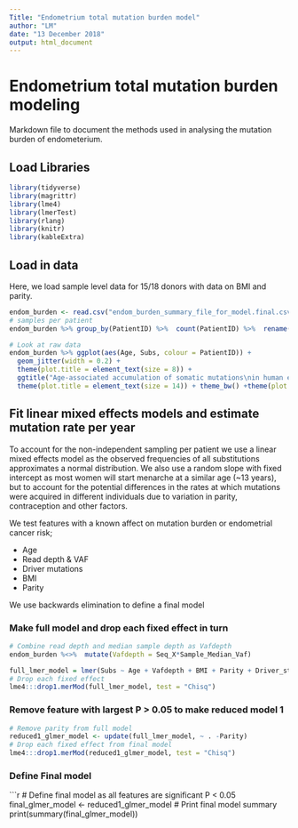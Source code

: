 ---
Title: "Endometrium total mutation burden model"
author: "LM"
date: "13 December 2018"
output: html_document
---

# Endometrium total mutation burden modeling

Markdown file to document the methods used in analysing the mutation burden of endometerium.

## Load Libraries
```{r Libraries, message=FALSE, warning=FALSE}
library(tidyverse)
library(magrittr)
library(lme4)
library(lmerTest)
library(rlang) 
library(knitr)
library(kableExtra)
```


## Load in data
Here, we load sample level data for 15/18 donors with data on BMI and parity.
```{r Load_data}
endom_burden <- read.csv("endom_burden_summary_file_for_model.final.csv")
# samples per patient
endom_burden %>% group_by(PatientID) %>%  count(PatientID) %>%  rename(`Sample count` = n) %>% arrange(desc(`Sample count`)) %>%  kable() %>%  kable_styling(bootstrap_options = c("striped", "condensed"), full_width = F, position = "left")
```


```{r Plot_1, fig.align='center'}
# Look at raw data
endom_burden %>% ggplot(aes(Age, Subs, colour = PatientID)) +
  geom_jitter(width = 0.2) +
  theme(plot.title = element_text(size = 8)) +
  ggtitle("Age-associated accumulation of somatic mutations\nin human endometrium (substitutions only)") +
  theme(plot.title = element_text(size = 14)) + theme_bw() +theme(plot.title = element_text(hjust = 0.5))
```



## Fit linear mixed effects models and estimate mutation rate per year
To account for the non-independent sampling per patient we use a linear mixed effects model as the observed frequencies of all substitutions approximates a normal distribution.
We also use a random slope with fixed intercept as most women will start menarche at a similar age (~13 years), but to account for the potential differences in the rates at which mutations were acquired in different individuals due to variation in parity, contraception and other factors. 

We test features with a known affect on mutation burden or endometrial cancer risk;

* Age
* Read depth & VAF 
* Driver mutations
* BMI
* Parity 

We use backwards elimination to define a final model 

### Make full model and drop each fixed effect in turn
```{r Fit linear mixed effects models to estimate mutation rate per year}
# Combine read depth and median sample depth as Vafdepth
endom_burden %<>%  mutate(Vafdepth = Seq_X*Sample_Median_Vaf)

full_lmer_model = lmer(Subs ~ Age + Vafdepth + BMI + Parity + Driver_status + (Age - 1|PatientID), data=endom_burden, REML=F)
# Drop each fixed effect
lme4:::drop1.merMod(full_lmer_model, test = "Chisq")
```

### Remove feature with largest P > 0.05 to make reduced model 1
```{r Reduced model 1, message= FALSE, warning=FALSE}
# Remove parity from full model
reduced1_glmer_model <- update(full_lmer_model, ~ . -Parity)
# Drop each fixed effect from final model
lme4:::drop1.merMod(reduced1_glmer_model, test = "Chisq")
```
### Define Final model
```{r Print Final model}
# Define final model as all features are significant P < 0.05
final_glmer_model <- reduced1_glmer_model
# Print final model summary
print(summary(final_glmer_model))

